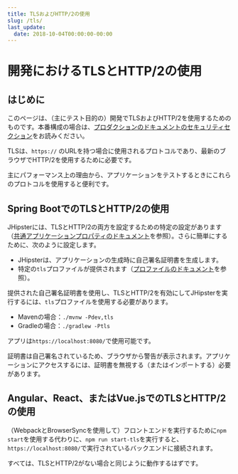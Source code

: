 ```yaml
---
title: TLSおよびHTTP/2の使用
slug: /tls/
last_update:
  date: 2018-10-04T00:00:00-00:00
---
```


# <i class="fa fa-lock"></i> 開発におけるTLSとHTTP/2の使用

## はじめに

このページは、（主にテスト目的の）開発でTLSおよびHTTP/2を使用するためのものです。本番構成の場合は、[プロダクションのドキュメントのセキュリティセクション](/production/#security)をお読みください。

TLSは、`https://` のURLを持つ場合に使用されるプロトコルであり、最新のブラウザでHTTP/2を使用するために必要です。

主にパフォーマンス上の理由から、アプリケーションをテストするときにこれらのプロトコルを使用すると便利です。

## Spring BootでのTLSとHTTP/2の使用

JHipsterには、TLSとHTTP/2の両方を設定するための特定の設定があります（[共通アプリケーションプロパティのドキュメント](/common-application-properties/)を参照）。さらに簡単にするために、次のように設定します。

- JHipsterは、アプリケーションの生成時に自己署名証明書を生成します。
- 特定の`tls`プロファイルが提供されます（[プロファイルのドキュメント](/profiles/)を参照）。

提供された自己署名証明書を使用し、TLSとHTTP/2を有効にしてJHipsterを実行するには、`tls`プロファイルを使用する必要があります。

*   Mavenの場合：`./mvnw -Pdev,tls`
*   Gradleの場合：`./gradlew -Ptls`

アプリは`https://localhost:8080/`で使用可能です。

証明書は自己署名されているため、ブラウザから警告が表示されます。アプリケーションにアクセスするには、証明書を無視する（またはインポートする）必要があります。

## Angular、React、またはVue.jsでのTLSとHTTP/2の使用

（WebpackとBrowserSyncを使用して）フロントエンドを実行するために`npm start`を使用する代わりに、`npm run start-tls`を実行すると、`https://localhost:8080/`で実行されているバックエンドに接続されます。

すべては、TLSとHTTP/2がない場合と同じように動作するはずです。
